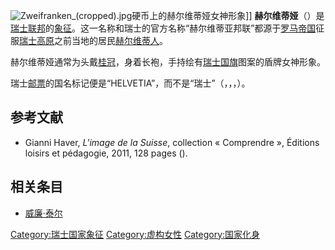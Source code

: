 [[File:Zweifranken_(cropped).jpg|thumb]]硬币上的赫尔维蒂娅女神形象]]
'''赫尔维蒂娅'''（{{lang-la|Helvetia}}）是[[瑞士联邦|瑞士联邦]]的[[国家化身|象征]]。这一名称和瑞士的官方名称“赫尔维蒂亚邦联”都源于[[罗马帝国|罗马帝国]]征服[[瑞士高原|瑞士高原]]之前当地的居民[[赫尔维蒂人|赫尔维蒂人]]。

赫尔维蒂娅通常为头戴[[桂冠|桂冠]]，身着长袍，手持绘有[[瑞士国旗|瑞士国旗]]图案的盾牌女神形象。

瑞士[[邮票|邮票]]的国名标记便是“HELVETIA”，而不是“瑞士”（{{lang-de|Schweiz}}，{{lang-fr|Suisse}}，{{lang-it|Svizzera}}，{{lang-rm|Svizra}}）。

==参考文献==
* {{fr}} Gianni Haver, ''L'image de la Suisse'', collection « Comprendre », Éditions loisirs et pédagogie, 2011, 128 pages ({{ISBN|978-2-606-01390-5}}).

==相关条目==
*[[威廉·泰尔|威廉·泰尔]]

{{国家化身}}
[[Category:瑞士国家象征|Category:瑞士国家象征]]
[[Category:虚构女性|Category:虚构女性]]
[[Category:国家化身|Category:国家化身]]